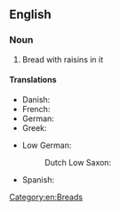 ==English==

===Noun===
{{wikipedia}}
{{en-noun|head=[[raisin]] [[bread]]|-}}

# Bread with raisins in it

====Translations====
{{trans-top|raisin bread}}
* Danish: {{t|da|rosinbrød}}
* French: {{t+|fr|pain aux raisins|m}}
* German: {{t|de|Rosinenbrot|n}}
* Greek: {{t+|el|σταφιδόψωμο|n|sc=Grek}}
{{trans-mid}}
* Low German:
*: Dutch Low Saxon: {{t|nds-nl|krentenstoete}}
* Spanish: {{t|es|pan de pasas|m}}
{{trans-bottom}}

[[Category:en:Breads]]